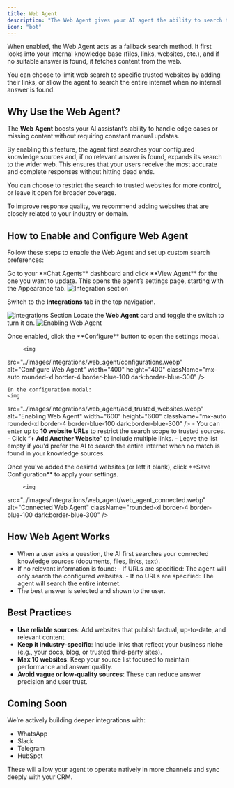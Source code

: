 ```yaml
---
title: Web Agent
description: "The Web Agent gives your AI agent the ability to search the internet when it can’t find answers within your connected knowledge sources. This ensures users always receive the most accurate and relevant responses, even when something isn’t documented yet."
icon: "bot"
---
```


When enabled, the Web Agent acts as a fallback search method. It first looks into your internal knowledge base (files, links, websites, etc.), and if no suitable answer is found, it fetches content from the web. 

You can choose to limit web search to specific trusted websites by adding their links, or allow the agent to search the entire internet when no internal answer is found.

## Why Use the Web Agent?

The **Web Agent** boosts your AI assistant’s ability to handle edge cases or missing content without requiring constant manual updates.

By enabling this feature, the agent first searches your configured knowledge sources and, if no relevant answer is found, expands its search to the wider web. This ensures that your users receive the most accurate and complete responses without hitting dead ends. 

You can choose to restrict the search to trusted websites for more control, or leave it open for broader coverage.

<Tip>To improve response quality, we recommend adding websites that are closely related to your industry or domain.</Tip>

## How to Enable and Configure Web Agent

Follow these steps to enable the Web Agent and set up custom search preferences:

<Steps>
  <Step title="Open Integrations">
  Go to your **Chat Agents** dashboard and click **View Agent** for the one you want to update. This opens the agent’s settings page, starting with the Appearance tab.
<img 
  src="../images/integrations/web_agent/how_to_enable_cal.com.webp" 
  alt="Integration section" 
  className="rounded-xl border-4 border-blue-100 dark:border-blue-300"
/>

Switch to the **Integrations** tab in the top navigation.

   <img 
  src="../images/integrations/web_agent/integrations.webp" 
  alt="Integrations Section" 
  className="rounded-xl border-4 border-blue-100 dark:border-blue-300"
/>
  </Step>
  <Step title="Enable the Web Agent">
   Locate the **Web Agent** card and toggle the switch to turn it on.
      <img 
  src="../images/integrations/web_agent/web_agent_connected.webp" 
  alt="Enabling Web Agent" 
  className="rounded-xl border-4 border-blue-100 dark:border-blue-300"
/>

  </Step>
  <Step title="Click Configure Button">
   Once enabled, click the **Configure** button to open the settings modal.

         <img 
  src="../images/integrations/web_agent/configurations.webp" 
  alt="Configure Web Agent" 
   width="400"
    height="400"
  className="mx-auto rounded-xl border-4 border-blue-100 dark:border-blue-300"
/>
  </Step>


  <Step title="Add Trusted Websites (Optional)">
  
    In the configuration modal:
    <img 
  src="../images/integrations/web_agent/add_trusted_websites.webp" 
  alt="Enabling Web Agent" 
     width="600"
    height="600"
  className="mx-auto rounded-xl border-4 border-blue-100 dark:border-blue-300"
/>
    - You can enter up to **10 website URLs** to restrict the search scope to trusted sources.
    - Click “**+ Add Another Website**” to include multiple links.
    - Leave the list empty if you'd prefer the AI to search the entire internet when no match is found in your knowledge sources.

  </Step>

  <Step title="Save Configuration">
   Once you've added the desired websites (or left it blank), click **Save Configuration** to apply your settings.


         <img 
  src="../images/integrations/web_agent/web_agent_connected.webp" 
  alt="Connected Web Agent" 
  className="rounded-xl border-4 border-blue-100 dark:border-blue-300"
/>
  </Step>
</Steps>


## How Web Agent Works

- When a user asks a question, the AI first searches your connected knowledge sources (documents, files, links, text).
- If no relevant information is found:
        - If URLs are specified: The agent will only search the configured websites.
        - If no URLs are specified: The agent will search the entire internet.
- The best answer is selected and shown to the user.

## Best Practices

- **Use reliable sources**: Add websites that publish factual, up-to-date, and relevant content.
- **Keep it industry-specific**: Include links that reflect your business niche (e.g., your docs, blog, or trusted third-party sites).
- **Max 10 websites**: Keep your source list focused to maintain performance and answer quality.
- **Avoid vague or low-quality sources**: These can reduce answer precision and user trust.


## Coming Soon

We’re actively building deeper integrations with:

- WhatsApp
- Slack
- Telegram
- HubSpot

These will allow your agent to operate natively in more channels and sync deeply with your CRM.
